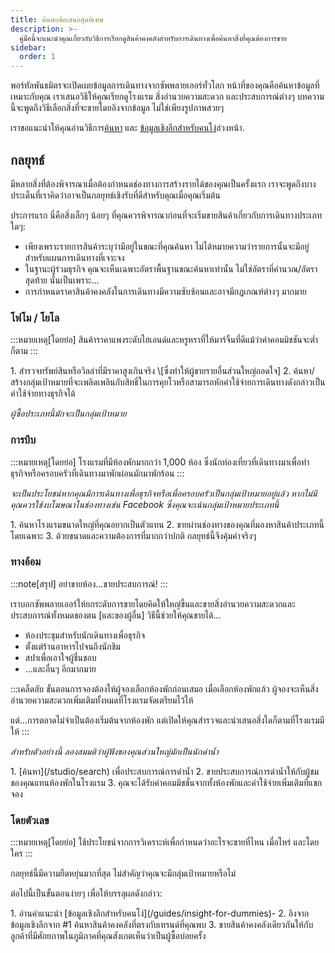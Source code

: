 ```yaml
---
title: ค้นพบข้อเสนอสุดพิเศษ
description: >-
  คู่มือนี้จะแนะนำคุณเกี่ยวกับวิธีการเรียกดูสินค้าคงคลังสำหรับการเดินทางเพื่อค้นหาสิ่งที่คุณต้องการขาย
sidebar:
  order: 1
---
```


พอร์ทัลพันธมิตรจะเปิดเผยข้อมูลการเดินทางจากซัพพลายเออร์ทั่วโลก หน้าที่ของคุณคือค้นหาข้อมูลที่เหมาะกับคุณ เราเสนอวิธีให้คุณเรียกดูโรงแรม สิ่งอำนวยความสะดวก และประสบการณ์ต่างๆ บทความนี้จะพูดถึงวิธีเลือกสิ่งที่จะขายโดยอิงจากข้อมูล ไม่ใช่เพียงรูปภาพสวยๆ

เราขอแนะนำให้คุณอ่านวิธีการ[ค้นหา](/studio/search) และ [ข้อมูลเชิงลึกสำหรับคนโง่](/guides/insight-for-dummies)ล่วงหน้า.

## กลยุทธ์

มีหลายสิ่งที่ต้องพิจารณาเมื่อต้องกำหนดช่องทางการสร้างรายได้ของคุณเป็นครั้งแรก เราจะพูดถึงบางประเด็นที่เราคิดว่าอาจเป็นกลยุทธ์เชิงรับที่ดีสำหรับคุณเมื่อคุณเริ่มต้น

ประการแรก นี่คือสิ่งเล็กๆ น้อยๆ ที่คุณควรพิจารณาก่อนที่จะเริ่มขายสินค้าเกี่ยวกับการเดินทางประเภทใดๆ:

* เพียงเพราะรายการสินค้าระบุว่ามีอยู่ในขณะที่คุณค้นหา ไม่ได้หมายความว่ารายการนั้นจะมีอยู่สำหรับแผนการเดินทางที่เจาะจง
* ในฐานะผู้ร่วมธุรกิจ คุณจะเห็นเฉพาะอัตราพื้นฐานขณะค้นหาเท่านั้น ไม่ใช่อัตราที่คำนวณ/อัตราสุดท้าย นั่นเป็นเพราะ...
* การกำหนดราคาสินค้าคงคลังในการเดินทางมีความซับซ้อนและอาจมีกฎเกณฑ์ต่างๆ มากมาย

### โฟโม / โยโล

:::หมายเหตุ\[โดยย่อ]
สินค้าราคาแพงระดับไฮเอนด์และหรูหราที่ให้มาร์จิ้นที่ดีแม้ว่าค่าคอมมิชชันจะต่ำก็ตาม
:::

<Steps>
  1. สำรวจทรัพย์สินหรือวิลล่าที่มีราคาสูงเกินจริง \[ซึ่งทำให้ผู้ขายรายอื่นส่วนใหญ่ถอดใจ]
  2. ค้นหา/สร้างกลุ่มเป้าหมายที่จะเพลิดเพลินกับสิทธิ์ในการคุยโวหรือสามารถหักค่าใช้จ่ายการเดินทางดังกล่าวเป็นค่าใช้จ่ายทางธุรกิจได้
</Steps>


*ผู้ซื้อประเภทนี้มักจะเป็นกลุ่มเป้าหมาย*

### การบีบ

:::หมายเหตุ\[โดยย่อ]
โรงแรมที่มีห้องพักมากกว่า 1,000 ห้อง ซึ่งนักท่องเที่ยวที่เดินทางมาเพื่อทำธุรกิจหรือครอบครัวที่เดินทางมาพักผ่อนมักมาพักร้อน
:::

*จะเป็นประโยชน์หากคุณมีการเดินทางเพื่อธุรกิจหรือเพื่อครอบครัวเป็นกลุ่มเป้าหมายอยู่แล้ว หากไม่มี คุณควรใช้งบโฆษณาในช่องทางเช่น Facebook ซึ่งคุณจะเน้นกลุ่มเป้าหมายประเภทนี้*

<Steps>
  1. ค้นหาโรงแรมขนาดใหญ่ที่คุณอยากเป็นตัวแทน
  2. ขายผ่านช่องทางของคุณที่มองหาสินค้าประเภทนี้โดยเฉพาะ
  3. ด้วยขนาดและความต้องการที่มากกว่าปกติ กลยุทธ์นี้จึงคุ้มค่าจริงๆ
</Steps>


### ทางอ้อม

:::note\[สรุป]
อย่าขายห้อง...ขายประสบการณ์!
:::

เราบอกซัพพลายเออร์ให้ยกระดับการขายโดยคิดให้ใหญ่ขึ้นและขายสิ่งอำนวยความสะดวกและประสบการณ์ทั้งหมดของตน \[และของผู้อื่น] วิธีนี้ช่วยให้คุณขายได้...

* ห้องประชุมสำหรับนักเดินทางเพื่อธุรกิจ
* ตั้งแต่ร้านอาหารไปจนถึงนักชิม
* สปาเพื่อเอาใจผู้ชื่นชอบ
* ...และอื่นๆ อีกมากมาย

:::เคล็ดลับ
ขั้นตอนการจองต้องให้ผู้จองเลือกห้องพักก่อนเสมอ เมื่อเลือกห้องพักแล้ว ผู้จองจะเห็นสิ่งอำนวยความสะดวกเพิ่มเติมทั้งหมดที่โรงแรมจัดเตรียมไว้ให้

แต่...การตลาดไม่จำเป็นต้องเริ่มต้นจากห้องพัก แต่เปิดให้คุณสำรวจและนำเสนอสิ่งใดก็ตามที่โรงแรมมีให้
:::

*สำหรับตัวอย่างนี้ ลองสมมติว่าผู้ฟังของคุณส่วนใหญ่มักเป็นนักดำน้ำ*

<Steps>
  1. [ค้นหา](/studio/search) เพื่อประสบการณ์การดำน้ำ
  2. ขายประสบการณ์การดำน้ำให้กับผู้ชมของคุณแทนห้องพักในโรงแรม
  3. คุณจะได้รับค่าคอมมิชชั่นจากทั้งห้องพักและค่าใช้จ่ายเพิ่มเติมที่แขกจอง
</Steps>


### โดยตัวเลข

:::หมายเหตุ\[โดยย่อ]
ใช้ประโยชน์จากการวิเคราะห์เพื่อกำหนดว่าอะไรจะขายที่ไหน เมื่อไหร่ และโดยใคร
:::

กลยุทธ์นี้มีความยืดหยุ่นมากที่สุด ไม่สำคัญว่าคุณจะมีกลุ่มเป้าหมายหรือไม่

ต่อไปนี้เป็นขั้นตอนง่ายๆ เพื่อให้บรรลุผลดังกล่าว:

<Steps>
  1. อ่านคำแนะนำ [ข้อมูลเชิงลึกสำหรับคนโง่](/guides/insight-for-dummies)-
  2. อิงจากข้อมูลเชิงลึกจาก #1 ค้นหาสินค้าคงคลังที่ตรงกับเทรนด์ที่คุณพบ
  3. ขายสินค้าคงคลังเดียวกันให้กับลูกค้าที่มีศักยภาพในภูมิภาคที่คุณสังเกตเห็นว่าเป็นผู้ซื้อบ่อยครั้ง
</Steps>

